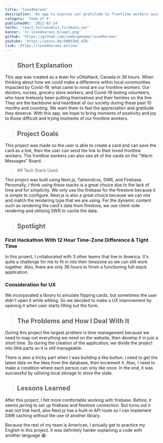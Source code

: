 ```yaml
---
title: 'love4heroes'
description: 'An app to express our gratitude to frontline workers using warm messages. Made for uOttaHack 4'
category: 'Team of 4'
publishedAt: '2021-02-24'
techs: 'react,tailwindcss,firebase,swr'
banner: 'tc-love4heroes_kruael.png'
github: 'https://github.com/iambigmomma/love4heroes'
youtube: 'https://youtu.be/5WN3ZmU_dZ8'
link: 'https://love4heroes.online'
---
```


> ## Short Explanation

This app was created as a team for uOttaHack, Canada in 36 hours. When
thinking about how we could make a difference within local communities
impacted by Covid-19, what came to mind are our frontline workers. Our
doctors, nurses, grocery store workers, and Covid-19 testing
volunteers, who have tirelessly been putting themselves and their
families on the line. They are the backbone and heartbeat of our
society during these past 10 months and counting. We want them to feel
the appreciation and gratitude they deserve. With this app, we hope to
bring moments of positivity and joy to those difficult and trying
moments of our frontline workers.

> ## Project Goals

This project was made so the user is able to create a card and can
save the card as a link, then the user can send the link to their
loved frontline workers. The frontline workers can also see all of the
cards on the "Warm Messages" Board.

<blockquote className='with-icons'>
  ## Tech Stack Used
  <div className='not-prose mt-2'>
    <TechIcons techs={['react', 'tailwindcss', 'firebase', 'swr']} />
  </div>
</blockquote>

This project was built using Next.js, Tailwindcss, SWR, and Firebase.
Personally, I think using these stacks is a great choice due to the
lack of time and for simplicity. We only use the firebase for the
firestore because it is simple to configure. Next.js is also a great
choice because we can mix and match the rendering type that we are
using. For the dynamic content such as rendering the card's data from
firestore, we use client-side rendering and utilizing SWR to cache the
data.

<SplitImage>
  <Split>
    <CloudinaryImg
      mdx
      className='!mb-0'
      publicId='iambigmomma/love4heroes/ss1_jbyadr'
      alt='ss1'
      width={800}
      height={1556}
    />
  </Split>
  <Split>
    <CloudinaryImg
      mdx
      className='!mb-0'
      publicId='iambigmomma/love4heroes/ss2_qvyt5u'
      alt='ss2'
      width={800}
      height={426}
    />
    <CloudinaryImg
      mdx
      publicId='iambigmomma/love4heroes/ss3_rr4edc'
      alt='ss3'
      width={800}
      height={426}
    />
    <CloudinaryImg
      mdx
      publicId='iambigmomma/love4heroes/ss4_gvawji'
      alt='ss4'
      width={800}
      height={426}
    />
  </Split>
</SplitImage>

> ## Spotlight

### First Hackathon With 12 Hour Time-Zone Difference & Tight Time

In this project, I collaborated with 3 other teams that live in
America. It's quite a challenge for me to fit in into their timezone
so we can still work together. Also, there are only 36 hours to finish
a functioning full-stack application.

<CloudinaryImg
  mdx
  publicId='iambigmomma/love4heroes/team_frd6g5'
  alt='team'
  width={1000}
  height={608}
/>

### Consideration for UX

We incorporated a library to simulate flipping cards, but sometimes
the user didn't open it while editing. So we decided to make a UX
improvement by opening it when user starts filling out the form.

<CloudinaryImg
  mdx
  publicId='iambigmomma/love4heroes/love4heroesux_d9cica'
  alt='love4heroesux'
  width={640}
  height={329}
/>

> ## The Problems and How I Deal With It

During this project the largest problem is time management because we
need to map out everything we need on the website, then develop it in
just a short time. So during the creation of the application, we
divide the project into little parts so it is still manageable.

There is also a tricky part when I was building a like button. I need
to get the latest data on the likes from the database, then increment
it. Also, I need to make a condition where each person can only like
once. In the end, it was successful by utilizing local storage to
store the state.

<CloudinaryImg
  mdx
  publicId='iambigmomma/love4heroes/likebutton_ikdrje'
  alt='likebutton'
  width={210}
  height={149}
/>

> ## Lessons Learned

After this project, I felt more comfortable working with firebase.
Before, it seems jarring to set up firebase and firestore connection.
But turns out it was not that hard, also Next.js has a built-in API
route so I can implement SWR caching without the use of another
library.

Because the rest of my team is American, I actually get to practice my
English in this project. It was definitely harder explaining a code
with another language 😁.

